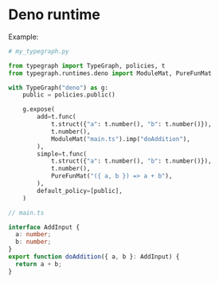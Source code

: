# Deno runtime
Example:
```python
# my_typegraph.py

from typegraph import TypeGraph, policies, t
from typegraph.runtimes.deno import ModuleMat, PureFunMat

with TypeGraph("deno") as g:
    public = policies.public()

    g.expose(
        add=t.func(
            t.struct({"a": t.number(), "b": t.number()}),
            t.number(),
            ModuleMat("main.ts").imp("doAddition"),
        ),
        simple=t.func(
            t.struct({"a": t.number(), "b": t.number()}),
            t.number(),
            PureFunMat("({ a, b }) => a + b"),
        ),
        default_policy=[public],
    )
```

```typescript
// main.ts

interface AddInput {
  a: number;
  b: number;
}
export function doAddition({ a, b }: AddInput) {
  return a + b;
}

```